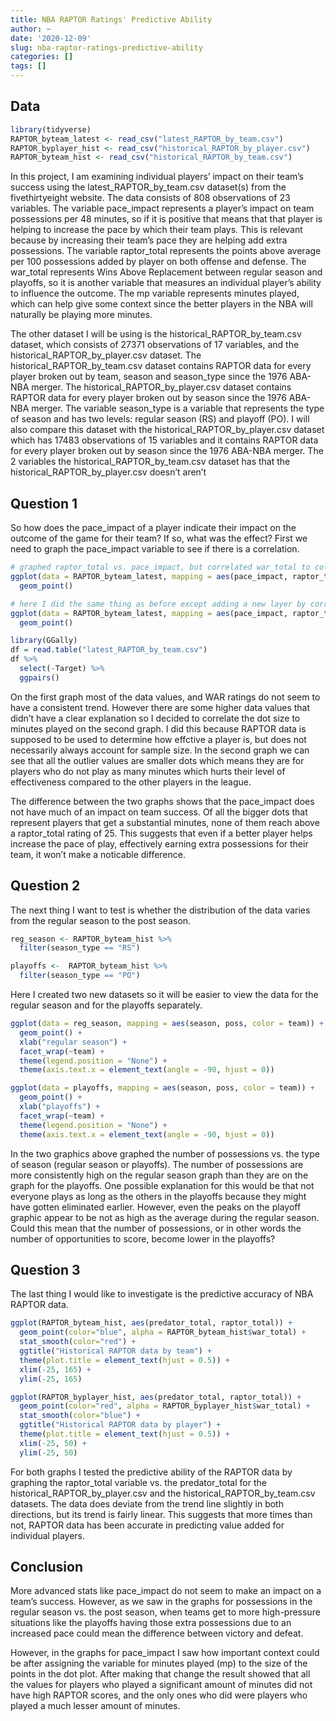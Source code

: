 ```yaml
---
title: NBA RAPTOR Ratings' Predictive Ability
author: ~
date: '2020-12-09'
slug: nba-raptor-ratings-predictive-ability
categories: []
tags: []
---
```


## Data

```r
library(tidyverse)
RAPTOR_byteam_latest <- read_csv("latest_RAPTOR_by_team.csv")
RAPTOR_byplayer_hist <- read_csv("historical_RAPTOR_by_player.csv")
RAPTOR_byteam_hist <- read_csv("historical_RAPTOR_by_team.csv")
```

In this project, I am examining individual players' impact on their team's success using the latest_RAPTOR_by_team.csv dataset(s) from the fivethirtyeight website. The data consists of 808 observations of 23 variables. The variable pace_impact represents a player's impact on team possessions per 48 minutes, so if it is positive that means that that player is helping to increase the pace by which their team plays. This is relevant because by increasing their team's pace they are helping add extra possessions. The variable raptor_total represents the points above average per 100 possessions added by player on both offense and defense. The war_total represents Wins Above Replacement between regular season and playoffs, so it is another variable that measures an individual player's ability to influence the outcome. The mp variable represents minutes played, which can help give some context since the better players in the NBA will naturally be playing more minutes. 

The other dataset I will be using is the historical_RAPTOR_by_team.csv dataset, which consists of 27371 observations of 17 variables, and the historical_RAPTOR_by_player.csv dataset. The historical_RAPTOR_by_team.csv dataset contains RAPTOR data for every player broken out by team, season and season_type since the 1976 ABA-NBA merger. The historical_RAPTOR_by_player.csv dataset contains RAPTOR data for every player broken out by season since the 1976 ABA-NBA merger. The variable season_type is a variable that represents the type of season and has two levels: regular season (RS) and playoff (PO). I will also compare this dataset with the historical_RAPTOR_by_player.csv dataset which has 17483 observations of 15 variables and it contains RAPTOR data for every player broken out by season since the 1976 ABA-NBA merger. The 2 variables the historical_RAPTOR_by_team.csv dataset has that the historical_RAPTOR_by_player.csv doesn't aren't 


## Question 1

So how does the pace_impact of a player indicate their impact on the outcome of the game for their team? If so, what was the effect? First we need to graph the pace_impact variable to see if there is a correlation.

```r
# graphed raptor_total vs. pace_impact, but correlated war_total to color 
ggplot(data = RAPTOR_byteam_latest, mapping = aes(pace_impact, raptor_total, color = war_total)) +
  geom_point()  

# here I did the same thing as before except adding a new layer by correlating minutes played to size
ggplot(data = RAPTOR_byteam_latest, mapping = aes(pace_impact, raptor_total, color = war_total, size = mp)) +
  geom_point() 
```

```r
library(GGally)
df = read.table("latest_RAPTOR_by_team.csv")
df %>% 
  select(-Target) %>% 
  ggpairs()
```


On the first graph most of the data values, and WAR ratings do not seem to have a consistent trend. However there are some higher data values that didn't have a clear explanation so I decided to correlate the dot size to minutes played on the second graph. I did this because RAPTOR data is supposed to be used to determine how effctive a player is, but does not necessarily always account for sample size. In the second graph we can see that all the outlier values are smaller dots which means they are for players who do not play as many minutes which hurts their level of effectiveness compared to the other players in the league.

The difference between the two graphs shows that the pace_impact does not have much of an impact on team success. Of all the bigger dots that represent players that get a substantial minutes, none of them reach above a raptor_total rating of 25. This suggests that even if a better player helps increase the pace of play, effectively earning extra possessions for their team, it won't make a noticable difference.


## Question 2

The next thing I want to test is whether the distribution of the data varies from the regular season to the post season.

```r
reg_season <- RAPTOR_byteam_hist %>%
  filter(season_type == "RS") 

playoffs <-  RAPTOR_byteam_hist %>%
  filter(season_type == "PO") 
```

Here I created two new datasets so it will be easier to view the data for the regular season and for the playoffs separately. 

```r
ggplot(data = reg_season, mapping = aes(season, poss, color = team)) +
  geom_point() +
  xlab("regular season") +
  facet_wrap(~team) +
  theme(legend.position = "None") +
  theme(axis.text.x = element_text(angle = -90, hjust = 0))

ggplot(data = playoffs, mapping = aes(season, poss, color = team)) +
  geom_point() +
  xlab("playoffs") +
  facet_wrap(~team) +
  theme(legend.position = "None") +
  theme(axis.text.x = element_text(angle = -90, hjust = 0))
```

In the two graphics above graphed the number of possessions vs. the type of season (regular season or playoffs). The number of possessions are more consistently high on the regular season graph than they are on the graph for the playoffs. One possible explanation for this would be that not everyone plays as long as the others in the playoffs because they might have gotten eliminated earlier. However, even the peaks on the playoff graphic appear to be not as high as the average during the regular season. Could this mean that the number of possessions, or in other words the number of opportunities to score, become lower in the playoffs?


## Question 3 

The last thing I would like to investigate is the predictive accuracy of NBA RAPTOR data. 

```r
ggplot(RAPTOR_byteam_hist, aes(predator_total, raptor_total)) +
  geom_point(color="blue", alpha = RAPTOR_byteam_hist$war_total) +
  stat_smooth(color="red") +
  ggtitle("Historical RAPTOR data by team") +
  theme(plot.title = element_text(hjust = 0.5)) +
  xlim(-25, 165) +
  ylim(-25, 165)

ggplot(RAPTOR_byplayer_hist, aes(predator_total, raptor_total)) +
  geom_point(color="red", alpha = RAPTOR_byplayer_hist$war_total) +
  stat_smooth(color="blue") +
  ggtitle("Historical RAPTOR data by player") +
  theme(plot.title = element_text(hjust = 0.5)) +
  xlim(-25, 50) +
  ylim(-25, 50)
```
For both graphs I tested the predictive ability of the RAPTOR data by graphing the raptor_total variable vs. the predator_total for the historical_RAPTOR_by_player.csv and the historical_RAPTOR_by_team.csv datasets. The data does deviate from the trend line slightly in both directions, but its trend is fairly linear. This suggests that more times than not, RAPTOR data has been accurate in predicting value added for individual players. 


## Conclusion

More advanced stats like pace_impact do not seem to make an impact on a team's success. However, as we saw in the graphs for possessions in the regular season vs. the post season, when teams get to more high-pressure situations like the playoffs having those extra possessions due to an increased pace could mean the difference between victory and defeat.

However, in the graphs for pace_impact I saw how important context could be after assigning the variable for minutes played (mp) to the size of the points in the dot plot. After making that change the result showed that all the values for players who played a significant amount of minutes did not have high RAPTOR scores, and the only ones who did were players who played a much lesser amount of minutes.


